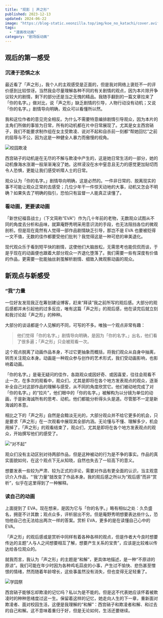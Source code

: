 ```yaml
---
title: "观影 | 声之形"
published: 2023-12-13
updated: 2024-06-22
image: "https://blog-static.xeonzilla.top/img/koe_no_katachi/cover.avif"
tags:
  - "漫画改动画"
category: "剧场版动画"
---
```


## 观后的第一感受

### 沉浸于恐惧之水

最近看了「声之形」，我个人的主观感受是正面的，但是我对网络上褒贬不一的评价感到比较惊讶。当然我会尽量理解各种不同的有关剧情的观点，因为本片除开争议较大的剧情，剩下的部分还是当之无愧的精品。我随手翻到的一篇文章拉来了「你的名字。」做对比，说「声之形」缺乏剧情的引导，人物行动没有动机；又说「你的名字。」剧情导向明确，观众可以看懂所以然。

我和这位作者的意见完全相反。为什么不需要特意编排剧情引导观众，因为本片的主角们所做的事皆为日常，所有的动机都在片中日常展现了。尤其是女主西宫硝子，我们不能要求制作组在女主受欺凌、说对不起和自杀前一刻都“帮她回忆”之前的屈辱与不公，因为这是一种健全人暴力而傲慢的视角。

![校园欺凌](https://blog-static.xeonzilla.top/img/koe_no_katachi/01.avif "校园欺凌")

西宫硝子的动机是在无尽的不解与欺凌中产生的，这是她日常生活的一部分，她的动机像海水涨潮一般渐渐淹没了她。这样浸没在水中窒息且无力的感觉更加贴切而令人恐惧，更能让我们感受听障人士的日常。

观众认为「你的名字。」剧情导向明确，这是必然的。一件非日常的、脱离现实的事不可能让观众正常的去感受；几位少年干一件惊天动地的大事，动机又怎会不明确？如果失去了明确的指引，恐怕只有监督一人能真正读懂了。

### 看动画，更要读动画

「新世纪福音战士」（下文简称“EVA”）作为几十年前的老物，无数观众试图从不同的角度去分析和品味，就算庵野秀明采用意识流的手段，也无法阻挡各位的微观剖析。但是现在竟然有人觉得一部作品剧情缺乏引导，那岂不是 EVA 也要被贬得一文不值，无数的佳作都要受他们批判？我觉得这是一种可悲的审美退化。

现代观众乐于看到短平快的剧情，这使他们大脑放松，无需思考也能侃侃而谈，于是乎现在的动画便也跟着大部分观众一齐退化堕落了。我们需要一些有深度有价值的作品，更需要一批能抽丝剥茧解析剧情、细致入微观察动画的观众。

## 新观点与新感受

### “我”力量

一位好友发现我正在筹划建设博客，赶来“拜读”我之前所写的观后感。大部分的观后感都并未引起他的过多反应，唯有这篇「声之形」的观后感，他在读完后就立刻和我讨论起「声之形」的种种。

大部分的谈话都是个人见解的不同，可写的不多。唯独一个观点非常有趣：

>他们觉得「你的名字。」剧情导向明确，是因为「你的名字。」出名，他们看了很多遍；「声之形」只会被观看一次。

这个观点脱离了动画作品本身，不过它更抽象而概括，将我们观众从自身中抽离，转而关注观众本身。动画是一种观众参与创作的艺术形式，我们受动画影响，也影响着动画。

「你的名字。」是毫无疑问的佳作，各路观众或因好奇、或因喜爱，往往会观看不止一次，在多次的观看中，观众们，尤其是即将在各个地方发表观点的观众，逐渐补全自己对这部作品的理解与感受，从不同的角度欣赏它。他们被动地完成了对「你的名字。」的“拉片”，他们眼中的「你的名字。」被解构为以分镜为单位的动画，于是新海诚所有的思考、动机，他们都能分析得头头是道。尽管那不一定是新海诚的本意。

相比之下的「声之形」自然是会黯淡无光的，大部分观众并不给它更多的机会，只是要求「声之形」在一次观看中展现其全部内涵。无论懂与不懂、理解多少，机会用掉了，「声之形」的观看结束了，观众们，尤其是即将在各个地方发表观点的观众，开始撰写他们的感受了。

![“对不起”](https://blog-static.xeonzilla.top/img/koe_no_katachi/02.avif "“对不起”")

观众们没有主动区别对待两部作品，但是这种被动的行为是不争的事实。作品的真实面貌如何，在这个观点下无从知晓，自然也失去了一较高下的意义。

想要发表一些较为严肃、较为正式的评论，需要对作品有更全面的认识，当主观意识介入作品，“‘我’力量”就改变了作品本身。我的观后感之所以为“观后感”而非“赏析”，似乎在这里得到了一种解释。

### 读自己的动画

上面提到了 EVA，现在想来，是因为它与「你的名字。」略有相似之处：久负盛名，拥趸不计其数；观点众多，评析层出不穷。但是庵野秀明想要表达些什么，恐怕他自己也无法给出两次一样的答案。赏析 EVA，更多的是在读懂自己心中的 EVA。

「声之形」的观后感或是赏析中同样有着各种各样的观点，但是作者大今良时想要传达的主题“人与人之间想要相互了解，想要产生关系的宝贵”，应该是比较难以传达给各位观众的。

就我而言，我认为「声之形」的主题是“和解”，更具体地描述，是一种“不原谅的原谅”。我们可能在年少时因为各种鸡毛蒜皮的小事，产生过不愉快、悲伤甚至憎恨的情绪，然而随着年龄增长，这些事虽然没有消失，但也变得无足轻重了。

![学园祭](https://blog-static.xeonzilla.top/img/koe_no_katachi/03.avif "学园祭")

西宫硝子能够忘却欺凌的记忆吗？私以为是不能的。但是这不代表她应该怀着被欺凌时的种种思绪度过这一生。保留着这样的记忆，她走向人生的下一章，重新面对欺凌者、面对校园生活，这便是我理解的“和解”：西宫硝子和欺凌者和解、和过去的自己和解。这不意味着重归于好，但是无论如何，生活还要继续。
